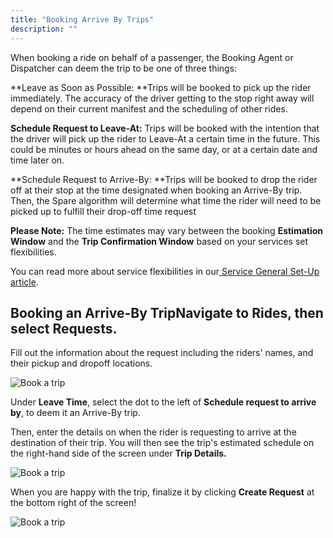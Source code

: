 ```yaml
---
title: "Booking Arrive By Trips"
description: ""
---
```


When booking a ride on behalf of a passenger, the Booking Agent or Dispatcher can deem the trip to be one of three things: 

**Leave as Soon as Possible: **Trips will be booked to pick up the rider immediately. The accuracy of the driver getting to the stop right away will depend on their current manifest and the scheduling of other rides. 

**Schedule Request to Leave-At:** Trips will be booked with the intention that the driver will pick up the rider to Leave-At a certain time in the future. This could be minutes or hours ahead on the same day, or at a certain date and time later on. 

**Schedule Request to Arrive-By: **Trips will be booked to drop the rider off at their stop at the time designated when booking an Arrive-By trip. Then, the Spare algorithm will determine what time the rider will need to be picked up to fulfill their drop-off time request  

**Please Note:** The time estimates may vary between the booking **Estimation Window** and the **Trip Confirmation Window** based on your services set flexibilities. 

You can read more about service flexibilities in our[ Service General Set-Up article](https://help.sparelabs.com/en/articles/8988085-service-general-setup). 

## Booking an Arrive-By TripNavigate to **Rides**, then select **Requests**. 

Fill out the information about the request including the riders' names, and their pickup and dropoff locations.

![Book a trip](https://spare-74fa64f80617.intercom-attachments-1.com/i/o/969343611/c09a4609a95f66374d60c354/XTV8Pfp1pesZRX-EfHpY5zyo0yYBsrGiGA.png?expires=1753820100&signature=9a0c0fa4891095873d2bbfcf6d382c7bf75a541572c1553f580ab5ceab489662&req=fSYuFc19m4BeFb4f3HP0gE0ci6V4cLB%2Bmwk8lvChZmeeqEP6Nv7ZViJJD%2F0Q%0Avs0%3D%0A)

Under **Leave Time**, select the dot to the left of **Schedule request to arrive by**, to deem it an Arrive-By trip. 

Then, enter the details on when the rider is requesting to arrive at the destination of their trip. You will then see the trip's estimated schedule on the right-hand side of the screen under **Trip Details.**

![Book a trip](https://spare-74fa64f80617.intercom-attachments-1.com/i/o/969343618/6873972af23faf0660ce24a4/grFvYZ6_aWXtInBJgpSb97VWr-dVoy9VyA.png?expires=1753820100&signature=6ef566bb68613601905003c7ccf7deec58b6c771fdb6f5c82fb4ebfd0a9f304e&req=fSYuFc19m4BXFb4f3HP0gBBJwPlBsTBBBWKXNM41IF7il1vUAaf1zrL3U0cq%0AJlM%3D%0A)

When you are happy with the trip, finalize it by clicking **Create Request** at the bottom right of the screen!

![Book a trip](https://spare-74fa64f80617.intercom-attachments-1.com/i/o/969343625/d58217459f348f78da99fa2d/x6ZnbKcZtskbkdvdZsdUhAHTfLDyWm5dAw.png?expires=1753820100&signature=a52069e78ce37df335e9153a806fc2445dc32e79299a405512e0d557c82ce28c&req=fSYuFc19m4NaFb4f3HP0gFhlk%2B3sgP%2Bw%2BsomhpcLSSWQ2Wmx%2FcTb5ssCEOd9%0AtD0%3D%0A)
